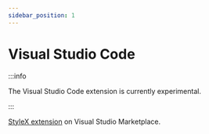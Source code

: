 ```yaml
---
sidebar_position: 1
---
```


# Visual Studio Code

:::info

The Visual Studio Code extension is currently experimental.

:::

[StyleX extension](https://marketplace.visualstudio.com/items?itemName=yash-singh.stylex) on Visual Studio Marketplace.
